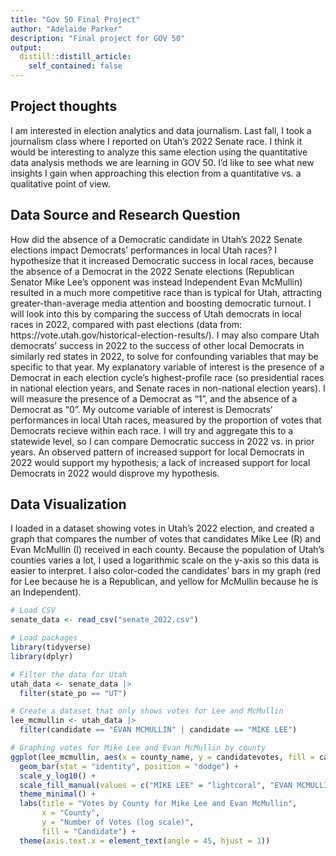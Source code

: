 ```yaml
---
title: "Gov 50 Final Project"
author: "Adelaide Parker"
description: "Final project for GOV 50"
output:
  distill::distill_article:
    self_contained: false
---
```




## Project thoughts

I am interested in election analytics and data journalism. Last fall, I took a journalism class where I reported on Utah's 2022 Senate race. I think it would be interesting to analyze this same election using the quantitative data analysis methods we are learning in GOV 50. I'd like to see what new insights I gain when approaching this election from a quantitative vs. a qualitative point of view.


## Data Source and Research Question

How did the absence of a Democratic candidate in Utah's 2022 Senate elections impact Democrats' performances in local Utah races? I hypothesize that it increased Democratic success in local races, because the absence of a Democrat in the 2022 Senate elections (Republican Senator Mike Lee's opponent was instead Independent Evan McMullin) resulted in a much more competitive race than is typical for Utah, attracting greater-than-average media attention and boosting democratic turnout. I will look into this by comparing the success of Utah democrats in local races in 2022, compared with past elections (data from: https://vote.utah.gov/historical-election-results/). I may also compare Utah democrats' success in 2022 to the success of other local Democrats in similarly red states in 2022, to solve for confounding variables that may be specific to that year. My explanatory variable of interest is the presence of a Democrat in each election cycle's highest-profile race (so presidential races in national election years, and Senate races in non-national election years). I will measure the presence of a Democrat as "1", and the absence of a Democrat as "0". My outcome variable of interest is Democrats' performances in local Utah races, measured by the proportion of votes that Democrats recieve within each race. I will try and aggregate this to a statewide level, so I can compare Democratic success in 2022 vs. in prior years. An observed pattern of increased support for local Democrats in 2022 would support my hypothesis; a lack of increased support for local Democrats in 2022 would disprove my hypothesis.


## Data Visualization

I loaded in a dataset showing votes in Utah's 2022 election, and created a graph that compares the number of votes that candidates Mike Lee (R) and Evan McMullin (I) received in each county. Because the population of Utah's counties varies a lot, I used a logarithmic scale on the y-axis so this data is easier to interpret. I also color-coded the candidates' bars in my graph (red for Lee because he is a Republican, and yellow for McMullin because he is an Independent).

```r
# Load CSV
senate_data <- read_csv("senate_2022.csv")

# Load packages
library(tidyverse)
library(dplyr)

# Filter the data for Utah
utah_data <- senate_data |>
  filter(state_po == "UT")

# Create a dataset that only shows votes for Lee and McMullin
lee_mcmullin <- utah_data |>
  filter(candidate == "EVAN MCMULLIN" | candidate == "MIKE LEE")

# Graphing votes for Mike Lee and Evan McMullin by county
ggplot(lee_mcmullin, aes(x = county_name, y = candidatevotes, fill = candidate)) +
  geom_bar(stat = "identity", position = "dodge") +
  scale_y_log10() +
  scale_fill_manual(values = c("MIKE LEE" = "lightcoral", "EVAN MCMULLIN" = "gold")) +
  theme_minimal() +
  labs(title = "Votes by County for Mike Lee and Evan McMullin",
       x = "County",
       y = "Number of Votes (log scale)",
       fill = "Candidate") +
  theme(axis.text.x = element_text(angle = 45, hjust = 1))
```

